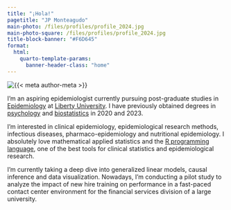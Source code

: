 ```yaml
---
title: "¡Hola!"
pagetitle: "JP Monteagudo"
main-photo: /files/profiles/profile_2024.jpg
main-photo-square: /files/profiles/profile_2024.jpg
title-block-banner: "#F6D645"
format:
  html:
    quarto-template-params:
      banner-header-class: "home"
---
```


::: grid

::: {.g-col-12 .g-col-sm-4}


```{=html}
<div class="grid" style="--bs-columns: 5; row-gap: 0;">
  <div class="g-col-1 g-col-sm-0"></div>
  <div class="g-col-3 g-col-sm-5 text-center"> <!-- Added text-center class -->
    <picture>
      <source media="(max-width: 576px)" srcset="{{< meta main-photo-square >}}">
      <source media="(min-width: 576px)" srcset="{{< meta main-photo >}}">
      <img class="img-fluid mx-auto" src="{{< meta main-photo >}}" alt="{{< meta author-meta >}}">
    </picture>
  </div>
  <div class="g-col-1 g-col-sm-0"></div>
</div>
```

:::


::: {.g-col-12 .g-col-sm-8}


I'm an aspiring epidemiologist currently pursuing post-graduate studies in [Epidemiology](https://www.liberty.edu/residential/health-sciences/masters/public-health/epidemiology/) at [Liberty University](https://www.liberty.edu/residential/). I have previously obtained degrees in [psychology](https://www.liberty.edu/residential/behavioral-sciences/bachelors/psychology/) and [biostatistics](https://www.statistics.com/certificate/biostatistics-certificate-program/) in 2020 and 2023.

I'm interested in clinical epidemiology, epidemiological research methods, infectious diseases, pharmaco-epidemiology and nutritional epidemiology. I absolutely love mathematical applied statistics and the [R programming language](https://www.r-project.org/), one of the best tools for clinical statistics and epidemiological research.

I'm currently taking a deep dive into generalized linear models, causal inference and data visualization. Nowadays, I'm conducting a pilot study to analyze the impact of new hire training on performance in a fast-paced contact center environment for the financial services division of a large university.


:::

:::
